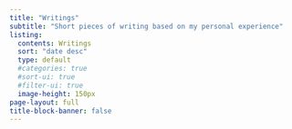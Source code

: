 ```yaml
---
title: "Writings"
subtitle: "Short pieces of writing based on my personal experience"
listing:
  contents: Writings
  sort: "date desc"
  type: default
  #categories: true
  #sort-ui: true
  #filter-ui: true
  image-height: 150px
page-layout: full
title-block-banner: false
---
```

